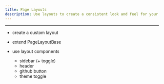 ```yaml
---
title: Page Layouts
description: Use layouts to create a consistent look and feel for your pages.
---
```


---

- create a custom layout
- extend PageLayoutBase

- use layout components
  - sidebar (+ toggle)
  - header
  - github button
  - theme toggle